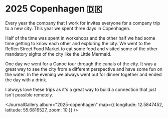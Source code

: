 # 2025 Copenhagen 🇩🇰

<JournalDate startDate="2025-05-14" endDate="2025-05-17" />

Every year the company that I work for invites everyone for a company trip to a new city. This year we spent three days in Copenhagen.

Half of the time was spent in workshops and the other half we had some time getting to know each other and exploring the city. 
We went to the Reffen Street Food Market to eat some food and visited some of the other mandatory sights of the city like the Little Mermaid.

One day we went for a Canoe tour through the canals of the city. It was a great way to see the city from a different perspective and have some fun on the water. 
In the evening we always went out for dinner together and ended the day with a drink.

I always love these trips as it's a great way to build a connection that just isn't possible remotely.


<JournalGallery album="2025-copenhagen" map={{ longitude: 12.5847452, latitude: 55.6816527, zoom: 10 }} />

<OtherJournals current="2025-copenhagen" />